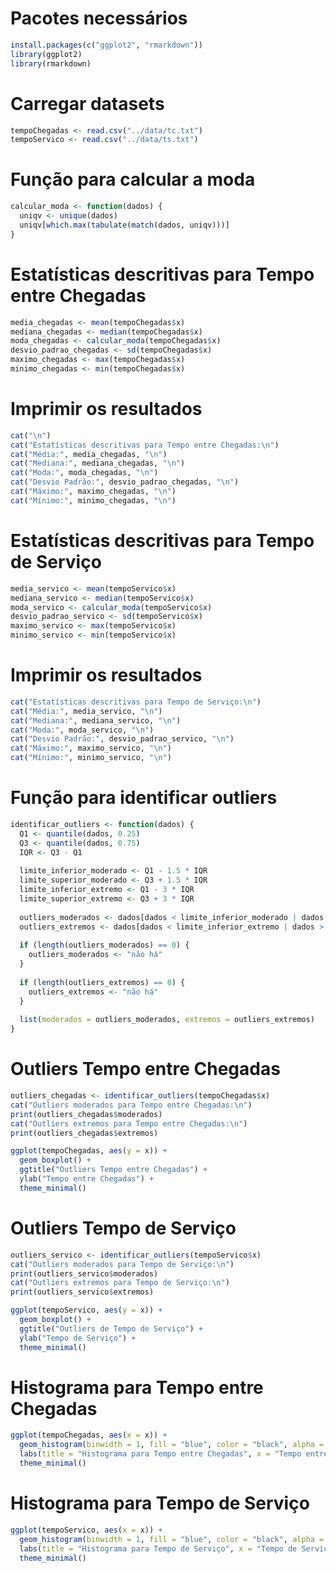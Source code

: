 # Pacotes necessários
```{r}
install.packages(c("ggplot2", "rmarkdown"))
library(ggplot2)
library(rmarkdown)
```

# Carregar datasets
```{r}
tempoChegadas <- read.csv("../data/tc.txt")
tempoServico <- read.csv("../data/ts.txt")
```

# Função para calcular a moda
```{r}
calcular_moda <- function(dados) {
  uniqv <- unique(dados)
  uniqv[which.max(tabulate(match(dados, uniqv)))]
}
```

# Estatísticas descritivas para Tempo entre Chegadas
```{r}
media_chegadas <- mean(tempoChegadas$x)
mediana_chegadas <- median(tempoChegadas$x)
moda_chegadas <- calcular_moda(tempoChegadas$x)
desvio_padrao_chegadas <- sd(tempoChegadas$x)
maximo_chegadas <- max(tempoChegadas$x)
minimo_chegadas <- min(tempoChegadas$x)
```
# Imprimir os resultados
```{r}
cat("\n")
cat("Estatísticas descritivas para Tempo entre Chegadas:\n")
cat("Média:", media_chegadas, "\n")
cat("Mediana:", mediana_chegadas, "\n")
cat("Moda:", moda_chegadas, "\n")
cat("Desvio Padrão:", desvio_padrao_chegadas, "\n")
cat("Máximo:", maximo_chegadas, "\n")
cat("Mínimo:", minimo_chegadas, "\n")
```

# Estatísticas descritivas para Tempo de Serviço
```{r}
media_servico <- mean(tempoServico$x)
mediana_servico <- median(tempoServico$x)
moda_servico <- calcular_moda(tempoServico$x)
desvio_padrao_servico <- sd(tempoServico$x)
maximo_servico <- max(tempoServico$x)
minimo_servico <- min(tempoServico$x)
```

# Imprimir os resultados
```{r}
cat("Estatísticas descritivas para Tempo de Serviço:\n")
cat("Média:", media_servico, "\n")
cat("Mediana:", mediana_servico, "\n")
cat("Moda:", moda_servico, "\n")
cat("Desvio Padrão:", desvio_padrao_servico, "\n")
cat("Máximo:", maximo_servico, "\n")
cat("Mínimo:", minimo_servico, "\n")
```

# Função para identificar outliers
```{r}
identificar_outliers <- function(dados) {
  Q1 <- quantile(dados, 0.25)
  Q3 <- quantile(dados, 0.75)
  IQR <- Q3 - Q1
  
  limite_inferior_moderado <- Q1 - 1.5 * IQR
  limite_superior_moderado <- Q3 + 1.5 * IQR
  limite_inferior_extremo <- Q1 - 3 * IQR
  limite_superior_extremo <- Q3 + 3 * IQR
  
  outliers_moderados <- dados[dados < limite_inferior_moderado | dados > limite_superior_moderado]
  outliers_extremos <- dados[dados < limite_inferior_extremo | dados > limite_superior_extremo]
  
  if (length(outliers_moderados) == 0) {
    outliers_moderados <- "não há"
  }
  
  if (length(outliers_extremos) == 0) {
    outliers_extremos <- "não há"
  }
  
  list(moderados = outliers_moderados, extremos = outliers_extremos)
}
```

# Outliers Tempo entre Chegadas
```{r}
outliers_chegadas <- identificar_outliers(tempoChegadas$x)
cat("Outliers moderados para Tempo entre Chegadas:\n")
print(outliers_chegadas$moderados)
cat("Outliers extremos para Tempo entre Chegadas:\n")
print(outliers_chegadas$extremos)

ggplot(tempoChegadas, aes(y = x)) +
  geom_boxplot() +
  ggtitle("Outliers Tempo entre Chegadas") +
  ylab("Tempo entre Chegadas") +
  theme_minimal()
```

# Outliers Tempo de Serviço
```{r}
outliers_servico <- identificar_outliers(tempoServico$x)
cat("Outliers moderados para Tempo de Serviço:\n")
print(outliers_servico$moderados)
cat("Outliers extremos para Tempo de Serviço:\n")
print(outliers_servico$extremos)

ggplot(tempoServico, aes(y = x)) +
  geom_boxplot() +
  ggtitle("Outliers de Tempo de Serviço") +
  ylab("Tempo de Serviço") +
  theme_minimal()
```

# Histograma para Tempo entre Chegadas
```{r}
ggplot(tempoChegadas, aes(x = x)) +
  geom_histogram(binwidth = 1, fill = "blue", color = "black", alpha = 0.7) +
  labs(title = "Histograma para Tempo entre Chegadas", x = "Tempo entre Chegadas", y = "Frequência") +
  theme_minimal()
```

# Histograma para Tempo de Serviço
```{r}
ggplot(tempoServico, aes(x = x)) +
  geom_histogram(binwidth = 1, fill = "blue", color = "black", alpha = 0.7) +
  labs(title = "Histograma para Tempo de Serviço", x = "Tempo de Serviço", y = "Frequência") +
  theme_minimal()
```

#
```{r}

```

#
```{r}

```

#
```{r}

```

#
```{r}

```

#
```{r}

```

#
```{r}

```

#
```{r}

```

#
```{r}

```

